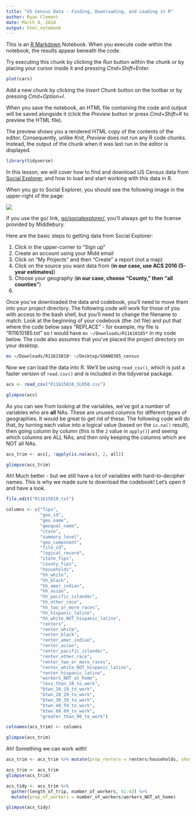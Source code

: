 ```yaml
---
title: "US Census Data - Finding, Downloading, and Loading in R"
author: Ryan Clement
date: March 8, 2018
output: html_notebook
---
```


This is an [R Markdown](http://rmarkdown.rstudio.com) Notebook. When you execute code within the notebook, the results appear beneath the code. 

Try executing this chunk by clicking the *Run* button within the chunk or by placing your cursor inside it and pressing *Cmd+Shift+Enter*. 

```r
plot(cars)
```

Add a new chunk by clicking the *Insert Chunk* button on the toolbar or by pressing *Cmd+Option+I*.

When you save the notebook, an HTML file containing the code and output will be saved alongside it (click the *Preview* button or press *Cmd+Shift+K* to preview the HTML file). 

The preview shows you a rendered HTML copy of the contents of the editor. Consequently, unlike *Knit*, *Preview* does not run any R code chunks. Instead, the output of the chunk when it was last run in the editor is displayed.

```r
library(tidyverse)
```

In this lesson, we will cover how to find and download US Census data from [Social Explorer](http://go.middlebury.edu/socialexplorer), and how to load and start working with this data in R. 

When you go to Social Explorer, you should see the following image in the upper-right of the page:


![](~/Desktop/SOAN0385_census/images/socialexplorer_license.png)

If you use the go/ link, [go/socialexplorer/](http://go.middlebury.edu/socialexplorer), you'll always get to the license provided by Middlebury.

Here are the basic steps to getting data from Social Explorer:

1. Click in the upper-corner to "Sign up"
2. Create an account using your Midd email
3. Click on "My Projects" and then "Create" a report (not a map)
4. Click on the source you want data from (**in our case, use ACS 2016 (5-year estimates)**)
5. Choose your geography (**in our case, choose "County," then "all counties"**)
6. 

Once you've downloaded the data and codebook, you'll need to move them into your project directory. The following code will work for those of you with access to the bash shell, but you'll need to change the filename to match. Look at the beginning of your codebook (the .txt file) and put that where the code below says "REPLACE" - for example, my file is "R11610185.txt" so I would have `mv ~/Downloads/R11610185*` in my code below. The code also assumes that you've placed the project directory on your desktop.

```bash
mv ~/Downloads/R11615810* ~/Desktop/SOAN0385_census
```

Now we can load the data into R. We'll be using `read_csv()`, which is just a faster version of `read.csv()` and is included in the tidyverse package.

```r
acs <- read_csv("R11615810_SL050.csv")

glimpse(acs)
```

As you can see from looking at the variables, we've got a number of variables who are **all** NAs. These are unused columns for different types of geographies. It would be great to get rid of these. The following code will do that, by turning each value into a logical value (based on the `is.na()` result), then going column by column (this is the `2` value in `apply()`) and seeing which columns are ALL NAs, and then only keeping the columns which are NOT all NAs.

```r
acs_trim <- acs[, !apply(is.na(acs), 2, all)]

glimpse(acs_trim)
```

Ah! Much better - but we still have a lot of variables with hard-to-decipher names. This is why we made sure to download the codebook! Let's open it and have a look. 

```r
file.edit("R11615810.txt")
```

```r
columns <- c("fips",
             "geo_id",
             "geo_name",
             "geoqual_name",
             "state",
             "summary_level",
             "geo_component",
             "file_id",
             "logical_record",
             "state_fips",
             "county_fips",
             "households",
             "hh_white",
             "hh_black",
             "hh_amer_indian",
             "hh_asian",
             "hh_pacific_islander",
             "hh_other_race",
             "hh_two_or_more_races",
             "hh_hispanic_latino",
             "hh_white_NOT_hispanic_latino",
             "renters",
             "renter_white",
             "renter_black",
             "renter_amer_indian",
             "renter_asian",
             "renter_pacific_islander",
             "renter_other_race",
             "renter_two_or_more_races",
             "renter_white_NOT_hispanic_latino",
             "renter_hispanic_latino",
             "workers_NOT_at_home",
             "less_than_10_to_work",
             "btwn_10_19_to_work",
             "btwn_20_29_to_work",
             "btwn_30_39_to_work",
             "btwn_40_59_to_work",
             "btwn_60_89_to_work",
             "greater_than_90_to_work")

colnames(acs_trim) <- columns

glimpse(acs_trim)
```

Ah! Something we can work with!

```r
acs_trim <- acs_trim %>% mutate(prop_renters = renters/households, short_trip = less_than_10_to_work + btwn_10_19_to_work, med_trip = btwn_20_29_to_work + btwn_30_39_to_work, long_trip = btwn_40_59_to_work + btwn_60_89_to_work + greater_than_90_to_work)

acs_trim <- acs_trim
glimpse(acs_trim)
```

```r
acs_tidy <- acs_trim %>% 
  gather(length_of_trip, number_of_workers, 41:43) %>%
  mutate(prop_of_workers = number_of_workers/workers_NOT_at_home)

glimpse(acs_tidy)
```

